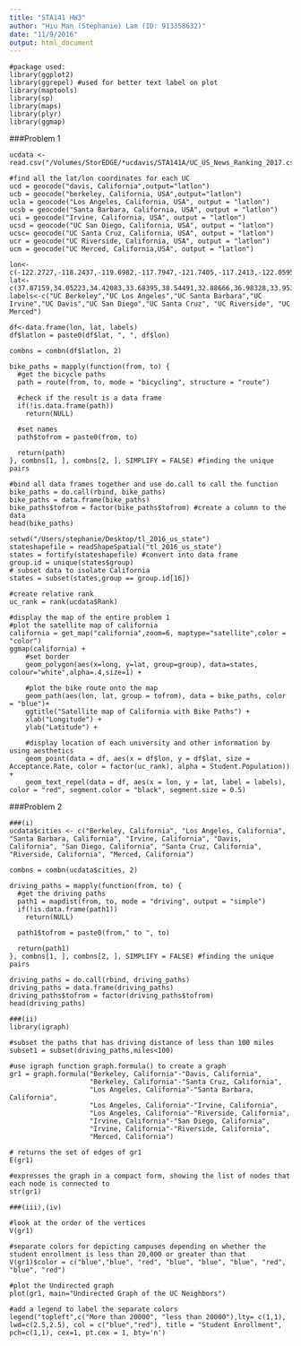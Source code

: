 ```yaml
---
title: "STA141 HW3"
author: "Hiu Man (Stephanie) Lam (ID: 913358632)"
date: "11/9/2016"
output: html_document
---
```

```{}
#package used:
library(ggplot2) 
library(ggrepel) #used for better text label on plot
library(maptools)
library(sp)
library(maps) 
library(plyr)
library(ggmap)
```

###Problem 1
```{}
ucdata <- read.csv("/Volumes/StorEDGE/*ucdavis/STA141A/UC_US_News_Ranking_2017.csv")

#find all the lat/lon coordinates for each UC
ucd = geocode("davis, California",output="latlon")
ucb = geocode("berkeley, California, USA",output="latlon")
ucla = geocode("Los Angeles, California, USA", output = "latlon")
ucsb = geocode("Santa Barbara, California, USA", output = "latlon")
uci = geocode("Irvine, California, USA", output = "latlon")
ucsd = geocode("UC San Diego, California, USA", output = "latlon")
ucsc= geocode("UC Santa Cruz, California, USA", output = "latlon")
ucr = geocode("UC Riverside, California, USA", output = "latlon")
ucm = geocode("UC Merced, California,USA", output = "latlon")

lon<-c(-122.2727,-118.2437,-119.6982,-117.7947,-121.7405,-117.2413,-122.0595,-117.3962,-120.4247)
lat<- c(37.87159,34.05223,34.42083,33.68395,38.54491,32.88666,36.98328,33.95335,37.36646)
labels<-c("UC Berkeley","UC Los Angeles","UC Santa Barbara","UC Irvine","UC Davis","UC San Diego","UC Santa Cruz", "UC Riverside", "UC Merced")

df<-data.frame(lon, lat, labels)
df$latlon = paste0(df$lat, ", ", df$lon)

combns = combn(df$latlon, 2)
  
bike_paths = mapply(function(from, to) {
  #get the bicycle paths
  path = route(from, to, mode = "bicycling", structure = "route")
  
  #check if the result is a data frame
  if(!is.data.frame(path))
    return(NULL)
    
  #set names
  path$tofrom = paste0(from, to)
    
  return(path)
}, combns[1, ], combns[2, ], SIMPLIFY = FALSE) #finding the unique pairs 
  
#bind all data frames together and use do.call to call the function
bike_paths = do.call(rbind, bike_paths)
bike_paths = data.frame(bike_paths)
bike_paths$tofrom = factor(bike_paths$tofrom) #create a column to the data
head(bike_paths)
  
setwd("/Users/stephanie/Desktop/tl_2016_us_state")
stateshapefile = readShapeSpatial("tl_2016_us_state")
states = fortify(stateshapefile) #convert into data frame
group.id = unique(states$group)
# subset data to isolate California 
states = subset(states,group == group.id[16])

#create relative rank
uc_rank = rank(ucdata$Rank)

#display the map of the entire problem 1
#plot the satellite map of california
california = get_map("california",zoom=6, maptype="satellite",color = "color")
ggmap(california) +  
    #set border
    geom_polygon(aes(x=long, y=lat, group=group), data=states, colour="white",alpha=.4,size=1) +
  
    #plot the bike route onto the map
    geom_path(aes(lon, lat, group = tofrom), data = bike_paths, color = "blue")+
    ggtitle("Satellite map of California with Bike Paths") +
    xlab("Longitude") +
    ylab("Latitude") +
  
    #display location of each university and other information by using aesthetics
    geom_point(data = df, aes(x = df$lon, y = df$lat, size = Acceptance.Rate, color = factor(uc_rank), alpha = Student.Population)) +
    geom_text_repel(data = df, aes(x = lon, y = lat, label = labels), color = "red", segment.color = "black", segment.size = 0.5) 

```



###Problem 2
```{}
###(i)
ucdata$cities <- c("Berkeley, California", "Los Angeles, California", "Santa Barbara, California", "Irvine, California", "Davis, California", "San Diego, California", "Santa Cruz, California", "Riverside, California", "Merced, California")

combns = combn(ucdata$cities, 2)
  
driving_paths = mapply(function(from, to) {
  #get the driving paths
  path1 = mapdist(from, to, mode = "driving", output = "simple")
  if(!is.data.frame(path1))
    return(NULL)
    
  path1$tofrom = paste0(from," to ", to)
    
  return(path1)
}, combns[1, ], combns[2, ], SIMPLIFY = FALSE) #finding the unique pairs
  
driving_paths = do.call(rbind, driving_paths)
driving_paths = data.frame(driving_paths)
driving_paths$tofrom = factor(driving_paths$tofrom)
head(driving_paths)
```

```{}
###(ii)
library(igraph)

#subset the paths that has driving distance of less than 100 miles
subset1 = subset(driving_paths,miles<100)

#use igraph function graph.formula() to create a graph
gr1 = graph.formula("Berkeley, California"-"Davis, California", 
                    "Berkeley, California"-"Santa Cruz, California", 
                    "Los Angeles, California"-"Santa Barbara, California",
                    "Los Angeles, California"-"Irvine, California",
                    "Los Angeles, California"-"Riverside, California",
                    "Irvine, California"-"San Diego, California",
                    "Irvine, California"-"Riverside, California",
                    "Merced, California")

# returns the set of edges of gr1
E(gr1)  

#expresses the graph in a compact form, showing the list of nodes that each node is connected to
str(gr1)
```

```{}
###(iii),(iv)

#look at the order of the vertices
V(gr1)

#separate colors for depicting campuses depending on whether the student enrollment is less than 20,000 or greater than that
V(gr1)$color = c("blue","blue", "red", "blue", "blue", "blue", "red", "blue", "red")

#plot the Undirected graph
plot(gr1, main="Undirected Graph of the UC Neighbors")

#add a legend to label the separate colors
legend("topleft",c("More than 20000", "less than 20000"),lty= c(1,1), lwd=c(2.5,2.5), col = c("blue","red"), title = "Student Enrollment", pch=c(1,1), cex=1, pt.cex = 1, bty='n')
```
